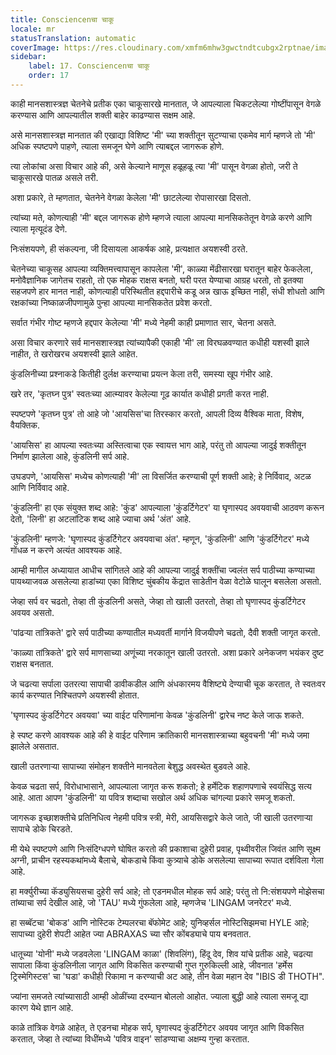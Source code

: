 ```yaml
---
title: Consciencenचा चाकू
locale: mr
statusTranslation: automatic
coverImage: https://res.cloudinary.com/xmfm6mhw3gwctndtcubgx2rptnae/image/upload/v1741354419/small_cover_la_gran_rebelion_28716e29d2.webp
sidebar:
    label: 17. Consciencenचा चाकू
    order: 17
---
```

काही मानसशास्त्रज्ञ चेतनेचे प्रतीक एका चाकूसारखे मानतात, जे आपल्याला चिकटलेल्या गोष्टींपासून वेगळे करण्यास आणि आपल्यातील शक्ती बाहेर काढण्यास सक्षम आहे.

असे मानसशास्त्रज्ञ मानतात की एखाद्या विशिष्ट 'मी' च्या शक्तीतून सुटण्याचा एकमेव मार्ग म्हणजे तो 'मी' अधिक स्पष्टपणे पाहणे, त्याला समजून घेणे आणि त्याबद्दल जागरूक होणे.

त्या लोकांचा असा विचार आहे की, असे केल्याने माणूस हळूहळू त्या 'मी' पासून वेगळा होतो, जरी ते चाकूसारखे पातळ असले तरी.

अशा प्रकारे, ते म्हणतात, चेतनेने वेगळा केलेला 'मी' छाटलेल्या रोपासारखा दिसतो.

त्यांच्या मते, कोणत्याही 'मी' बद्दल जागरूक होणे म्हणजे त्याला आपल्या मानसिकतेतून वेगळे करणे आणि त्याला मृत्यूदंड देणे.

निःसंशयपणे, ही संकल्पना, जी दिसायला आकर्षक आहे, प्रत्यक्षात अयशस्वी ठरते.

चेतनेच्या चाकूसह आपल्या व्यक्तिमत्त्वापासून कापलेला 'मी', काळ्या मेंढीसारखा घरातून बाहेर फेकलेला, मनोवैज्ञानिक जागेतच राहतो, तो एक मोहक राक्षस बनतो, घरी परत येण्याचा आग्रह धरतो, तो इतक्या सहजपणे हार मानत नाही, कोणत्याही परिस्थितीत हद्दपारीचे कडू अन्न खाऊ इच्छित नाही, संधी शोधतो आणि रक्षकांच्या निष्काळजीपणामुळे पुन्हा आपल्या मानसिकतेत प्रवेश करतो.

सर्वात गंभीर गोष्ट म्हणजे हद्दपार केलेल्या 'मी' मध्ये नेहमी काही प्रमाणात सार, चेतना असते.

असा विचार करणारे सर्व मानसशास्त्रज्ञ त्यांच्यापैकी एकाही 'मी' ला विरघळवण्यात कधीही यशस्वी झाले नाहीत, ते खरोखरच अयशस्वी झाले आहेत.

कुंडलिनीच्या प्रश्नाकडे कितीही दुर्लक्ष करण्याचा प्रयत्न केला तरी, समस्या खूप गंभीर आहे.

खरे तर, 'कृतघ्न पुत्र' स्वतःच्या आत्म्यावर केलेल्या गूढ कार्यात कधीही प्रगती करत नाही.

स्पष्टपणे 'कृतघ्न पुत्र' तो आहे जो 'आयसिस'चा तिरस्कार करतो, आपली दिव्य वैश्विक माता, विशेष, वैयक्तिक.

'आयसिस' हा आपल्या स्वतःच्या अस्तित्वाचा एक स्वायत्त भाग आहे, परंतु तो आपल्या जादुई शक्तीतून निर्माण झालेला आहे, कुंडलिनी सर्प आहे.

उघडपणे, 'आयसिस' मध्येच कोणत्याही 'मी' ला विसर्जित करण्याची पूर्ण शक्ती आहे; हे निर्विवाद, अटळ आणि निर्विवाद आहे.

'कुंडलिनी' हा एक संयुक्त शब्द आहे: 'कुंड' आपल्याला 'कुंडर्टिगेटर' या घृणास्पद अवयवाची आठवण करून देतो, 'लिनी' हा अटलांटिक शब्द आहे ज्याचा अर्थ 'अंत' आहे.

'कुंडलिनी' म्हणजे: 'घृणास्पद कुंडर्टिगेटर अवयवाचा अंत'. म्हणून, 'कुंडलिनी' आणि 'कुंडर्टिगेटर' मध्ये गोंधळ न करणे अत्यंत आवश्यक आहे.

आम्ही मागील अध्यायात आधीच सांगितले आहे की आपल्या जादुई शक्तींचा ज्वलंत सर्प पाठीच्या कण्याच्या पायथ्याजवळ असलेल्या हाडांच्या एका विशिष्ट चुंबकीय केंद्रात साडेतीन वेळा वेटोळे घालून बसलेला असतो.

जेव्हा सर्प वर चढतो, तेव्हा ती कुंडलिनी असते, जेव्हा तो खाली उतरतो, तेव्हा तो घृणास्पद कुंडर्टिगेटर अवयव असतो.

'पांढऱ्या तांत्रिकते' द्वारे सर्प पाठीच्या कण्यातील मध्यवर्ती मार्गाने विजयीपणे चढतो, दैवी शक्ती जागृत करतो.

'काळ्या तांत्रिकते' द्वारे सर्प माणसाच्या अणूंच्या नरकातून खाली उतरतो. अशा प्रकारे अनेकजण भयंकर दुष्ट राक्षस बनतात.

जे चढत्या सर्पाला उतरत्या सापाची डावीकडील आणि अंधकारमय वैशिष्ट्ये देण्याची चूक करतात, ते स्वतःवर कार्य करण्यात निश्चितपणे अयशस्वी होतात.

'घृणास्पद कुंडर्टिगेटर अवयवा' च्या वाईट परिणामांना केवळ 'कुंडलिनी' द्वारेच नष्ट केले जाऊ शकते.

हे स्पष्ट करणे आवश्यक आहे की हे वाईट परिणाम क्रांतिकारी मानसशास्त्राच्या बहुवचनी 'मी' मध्ये जमा झालेले असतात.

खाली उतरणाऱ्या सापाच्या संमोहन शक्तीने मानवतेला बेशुद्ध अवस्थेत बुडवले आहे.

केवळ चढता सर्प, विरोधाभासाने, आपल्याला जागृत करू शकतो; हे हर्मेटिक शहाणपणाचे स्वयंसिद्ध सत्य आहे. आता आपण 'कुंडलिनी' या पवित्र शब्दाचा सखोल अर्थ अधिक चांगल्या प्रकारे समजू शकतो.

जागरूक इच्छाशक्तीचे प्रतिनिधित्व नेहमी पवित्र स्त्री, मेरी, आयसिसद्वारे केले जाते, जी खाली उतरणाऱ्या सापाचे डोके चिरडते.

मी येथे स्पष्टपणे आणि निःसंदिग्धपणे घोषित करतो की प्रकाशाचा दुहेरी प्रवाह, पृथ्वीवरील जिवंत आणि सूक्ष्म अग्नी, प्राचीन रहस्यकथांमध्ये बैलाचे, बोकडाचे किंवा कुत्र्याचे डोके असलेल्या सापाच्या रूपात दर्शविला गेला आहे.

हा मर्क्युरीच्या कॅड्युसियसचा दुहेरी सर्प आहे; तो एडनमधील मोहक सर्प आहे; परंतु तो नि:संशयपणे मोझेसचा तांब्याचा सर्प देखील आहे, जो 'TAU' मध्ये गुंफलेला आहे, म्हणजेच 'LINGAM जनरेटर' मध्ये.

हा सब्बॅटचा 'बोकड' आणि नोस्टिक टेम्पलरचा बॅफोमेट आहे; युनिव्हर्सल नोस्टिसिझमचा HYLE आहे; सापाच्या दुहेरी शेपटी आहेत ज्या ABRAXAS च्या सौर कोंबड्याचे पाय बनवतात.

धातूच्या 'योनी' मध्ये जडवलेला 'LINGAM काळा' (शिवलिंग), हिंदू देव, शिव यांचे प्रतीक आहे, चढत्या सापाला किंवा कुंडलिनीला जागृत आणि विकसित करण्याची गुप्त गुरुकिल्ली आहे, जीवनात 'हर्मेस ट्रिस्मेगिस्टस' चा 'घडा' कधीही रिकामा न करण्याची अट आहे, तीन वेळा महान देव "IBIS डी THOTH".

ज्यांना समजते त्यांच्यासाठी आम्ही ओळींच्या दरम्यान बोललो आहोत. ज्याला बुद्धी आहे त्याला समजू द्या कारण येथे ज्ञान आहे.

काळे तांत्रिक वेगळे आहेत, ते एडनचा मोहक सर्प, घृणास्पद कुंडर्टिगेटर अवयव जागृत आणि विकसित करतात, जेव्हा ते त्यांच्या विधींमध्ये 'पवित्र वाइन' सांडण्याचा अक्षम्य गुन्हा करतात.

